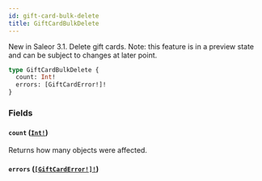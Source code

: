 ```yaml
---
id: gift-card-bulk-delete
title: GiftCardBulkDelete
---
```


New in Saleor 3.1. Delete gift cards. Note: this feature is in a preview state and can be subject to changes at later point.

```graphql
type GiftCardBulkDelete {
  count: Int!
  errors: [GiftCardError!]!
}
```

### Fields

#### `count` ([`Int!`](../../../developer/api-reference/scalars/int))

Returns how many objects were affected.

#### `errors` ([`[GiftCardError!]!`](../../../developer/api-reference/objects/gift-card-error))
